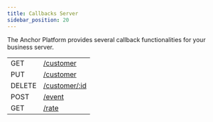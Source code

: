 ```yaml
---
title: Callbacks Server
sidebar_position: 20
---
```



The Anchor Platform provides several callback functionalities for your business server.

<EndpointsTable title="Callbacks">

|        |                                         |
| ------ | --------------------------------------- |
| GET    | [/customer](./get-customer.api.mdx)     |
| PUT    | [/customer](./put-customer.api.mdx)     |
| DELETE | [/customer/:id](./del-customer.api.mdx) |
| POST   | [/event](./post-event.api.mdx)          |
| GET    | [/rate](./get-rates.api.mdx)            |

</EndpointsTable>
